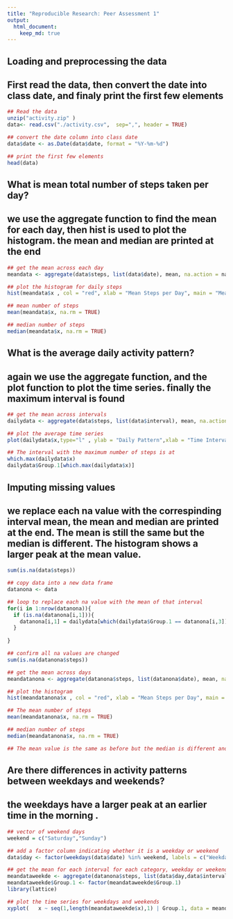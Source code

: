 ```yaml
---
title: "Reproducible Research: Peer Assessment 1"
output: 
  html_document:
    keep_md: true
---
```



## Loading and preprocessing the data
## First read the data, then convert the date into class date, and finaly print the first few elements
```r
## Read the data
unzip("activity.zip" )
data<- read.csv("./activity.csv",  sep=",", header = TRUE)

## convert the date column into class date
data$date <- as.Date(data$date, format = "%Y-%m-%d")

## print the first few elements
head(data)

```


## What is mean total number of steps taken per day?
## we use the aggregate function to find the mean for each day, then hist is used to plot the histogram. the mean and median are printed at the end
```r
## get the mean across each day
meandata <- aggregate(data$steps, list(data$date), mean, na.action = na.omit, na.rm=TRUE)

## plot the histogram for daily steps
hist(meandata$x , col = "red", xlab = "Mean Steps per Day", main = "Mean Steps")

## mean number of steps
mean(meandata$x, na.rm = TRUE)

## median number of steps
median(meandata$x, na.rm = TRUE)

```


## What is the average daily activity pattern?
## again we use the aggregate function, and the plot function to plot the time series. finally the maximum interval is found
```r
## get the mean across intervals
dailydata <- aggregate(data$steps, list(data$interval), mean, na.action = na.omit, na.rm=TRUE)

## plot the average time series
plot(dailydata$x,type="l" , ylab = "Daily Pattern",xlab = "Time Interval", main = "Daily Activity Pattern")

## The interval with the maximum number of steps is at 
which.max(dailydata$x)
dailydata$Group.1[which.max(dailydata$x)]
```


## Imputing missing values
## we replace each na value with the correspinding interval mean, the mean and median are printed at the end. The mean is still the same but the median is different. The histogram shows a larger peak at the mean value.
```r

sum(is.na(data$steps))

## copy data into a new data frame
datanona <- data

## loop to replace each na value with the mean of that interval
for(i in 1:nrow(datanona)){
  if (is.na(datanona[i,1])){
    datanona[i,1] = dailydata[which(dailydata$Group.1 == datanona[i,3]),]$x
  }
  
}

## confirm all na values are changed
sum(is.na(datanona$steps))

## get the mean across days
meandatanona <- aggregate(datanona$steps, list(datanona$date), mean, na.action = na.omit, na.rm=TRUE)

## plot the histogram
hist(meandatanona$x , col = "red", xlab = "Mean Steps per Day", main = "Mean Steps")

## The mean number of steps
mean(meandatanona$x, na.rm = TRUE)

## median number of steps
median(meandatanona$x, na.rm = TRUE)

## The mean value is the same as before but the median is different and there is a slight change in the histogram
```




## Are there differences in activity patterns between weekdays and weekends?
## the weekdays have a larger peak at an earlier time in the morning .
```r
## vector of weekend days
weekend = c("Saturday","Sunday")

## add a factor column indicating whether it is a weekday or weekend
data$day <- factor(weekdays(data$date) %in% weekend, labels = c("Weekday","weekend"))

## get the mean for each interval for each category, weekday or weekend
meandataweekde <- aggregate(datanona$steps, list(data$day,data$interval), mean, na.action = na.omit, na.rm=TRUE)
meandataweekde$Group.1 <- factor(meandataweekde$Group.1)
library(lattice)

## plot the time series for weekdays and weekends
xyplot(   x ~ seq(1,length(meandataweekde$x),1) | Group.1, data = meandataweekde, type="l", ylab = "Number of Steps", xlab = "Interval",  layout = c(1,2))
```

